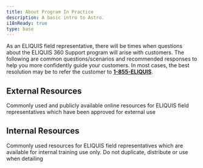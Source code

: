 ```yaml
---
title: About Program In Practice
description: A basic intro to Astro.
i18nReady: true
type: base
---
```


<Progresstracker client:visible />

As an ELIQUIS field representative, there will be times when questions about the ELIQUIS 360 Support program will arise with customers. The following are common questions/scenarios and recommended responses to help you more confidently guide your customers. In most cases, the best resolution may be to refer the customer to **[1-855-ELIQUIS](tel:1-855-ELIQUIS)**.

## External Resources
Commonly used and publicly available online resources for ELIQUIS field representatives which have been approved for external use

## Internal Resources
Commonly used resources for ELIQUIS field representatives which are available for internal training use only. Do not duplicate, distribute or use when detailing


<Checkbox 
	client:visible 
	pageIndex={1} 
	navLock="true" 
	labelText="Yes, I've read this content and want to continue on."
/>
